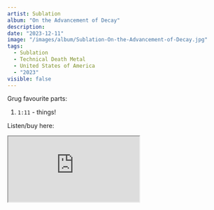 ```yaml
---
artist: Sublation
album: "On the Advancement of Decay"
description:
date: "2023-12-11"
image: "/images/album/Sublation-On-the-Advancement-of-Decay.jpg"
tags:
  - Sublation
  - Technical Death Metal
  - United States of America
  - "2023"
visible: false
---
```


Grug favourite parts:

1.  `1:11` - things!

Listen/buy here:

<iframe
  style={{ border: "0", width: "350px", height: "720px" }}
  src="https://bandcamp.com/EmbeddedPlayer/album=3062952252/size=large/bgcol=333333/linkcol=ffffff/transparent=true/"
  seamless>
  <a href="https://sublationband.bandcamp.com/album/on-the-advancement-of-decay">
    On the Advancement of Decay by Sublation
  </a>
</iframe>
